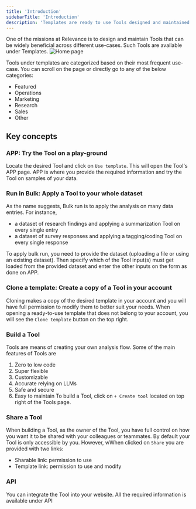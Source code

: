 ```yaml
---
title: 'Introduction'
sidebarTitle: 'Introduction'
description: 'Templates are ready to use Tools designed and maintained by Relevance'
---
```

One of the missions at Relevance is to design and maintain Tools that can be widely beneficial
across different use-cases. Such Tools are available under Templates.
![Home page](/images/templates/templates-page.png)

Tools under templates are categorized based on their most frequent use-case. You can scroll on the page 
or directly go to any of the below categories:
* Featured
* Operations
* Marketing
* Research
* Sales
* Other

## Key concepts
### APP: Try the Tool on a play-ground
Locate the desired Tool and click on `Use template`. This will open the Tool's APP page.
APP is where you provide the required information and try the Tool on samples of your data. 

### Run in Bulk: Apply a Tool to your whole dataset
As the name suggests, Bulk run is to apply the analysis on many data entries. For instance, 
* a dataset of research findings and applying a summarization Tool on every single entry
* a dataset of survey responses and applying a tagging/coding Tool on every single response

To apply bulk run, you need to provide the dataset (uploading a file or using an existing dataset).
Then specify which of the Tool input(s) must get loaded from the provided dataset and enter the 
other inputs on the form as done on APP.

### Clone a template: Create a copy of a Tool in your account
Cloning makes a copy of the desired template in your account and you will have full permission to modify them
to better suit your needs.
When opening a ready-to-use template that does not belong to your account, you will see the
`Clone template` button on the top right.

### Build a Tool
Tools are means of creating your own analysis flow. Some of the main features of Tools are
1. Zero to low code
2. Super flexible
3. Customizable
4. Accurate relying on LLMs
5. Safe and secure
6. Easy to maintain
To build a Tool, click on `+ Create tool` located on top right of the Tools page.

### Share a Tool
When building a Tool, as the owner of the Tool, you have full control on how you want it to be shared with 
your colleagues or teammates.
By default your Tool is only accessible by you. However, wWhen clicked on `Share` you are provided with two
links:
* Sharable link: permission to use
* Template link: permission to use and modify

### API
You can integrate the Tool into your website. All the required information is available under API
